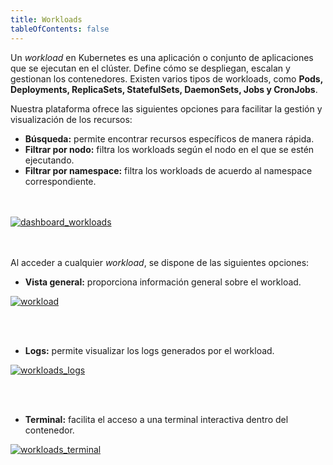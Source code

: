 ```yaml
---
title: Workloads
tableOfContents: false
---
```


Un *workload* en Kubernetes es una aplicación o conjunto de aplicaciones que se ejecutan en el clúster. Define cómo se despliegan, escalan y gestionan los contenedores. Existen varios tipos de workloads, como **Pods, Deployments, ReplicaSets, StatefulSets, DaemonSets, Jobs y CronJobs**.

Nuestra plataforma ofrece las siguientes opciones para facilitar la gestión y visualización de los recursos:
* **Búsqueda:** permite encontrar recursos específicos de manera rápida.
* **Filtrar por nodo:** filtra los workloads según el nodo en el que se estén ejecutando.
* **Filtrar por namespace:** filtra los workloads de acuerdo al namespace correspondiente.

<br></br>
<a href="/src/content/docs/img/getting-started/syndeno-ecosystem/kubernetes-img/workloads/dashboard_workloads.png" target="_blank">
        <img src="/src/content/docs/img/getting-started/syndeno-ecosystem/kubernetes-img/workloads/dashboard_workloads.png" alt="dashboard_workloads"></img>
</a>

<br></br>
Al acceder a cualquier *workload*, se dispone de las siguientes opciones: 
* **Vista general:** proporciona información general sobre el workload.
<a href="/src/content/docs/img/getting-started/syndeno-ecosystem/kubernetes-img/workloads/workload.png" target="_blank">
        <img src="/src/content/docs/img/getting-started/syndeno-ecosystem/kubernetes-img/workloads/workload.png" alt="workload"></img>
</a>

<br></br>
* **Logs:** permite visualizar los logs generados por el workload.
<a href="/src/content/docs/img/getting-started/syndeno-ecosystem/kubernetes-img/workloads/workloads_logs.png" target="_blank">
        <img src="/src/content/docs/img/getting-started/syndeno-ecosystem/kubernetes-img/workloads/workloads_logs.png" alt="workloads_logs"></img>
</a>

<br></br>
* **Terminal:** facilita el acceso a una terminal interactiva dentro del contenedor.
<a href="/src/content/docs/img/getting-started/syndeno-ecosystem/kubernetes-img/workloads/workloads_terminal.png" target="_blank">
        <img src="/src/content/docs/img/getting-started/syndeno-ecosystem/kubernetes-img/workloads/workloads_terminal.png" alt="workloads_terminal"></img>
</a>
